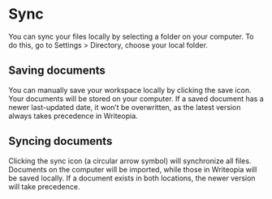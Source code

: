 # Sync
You can sync your files locally by selecting a folder on your computer. To do this, go to Settings > Directory, choose your local folder.

## Saving documents
You can manually save your workspace locally by clicking the save icon. Your documents will be stored on your computer. If a saved document has a newer last-updated date, it won’t be overwritten, as the latest version always takes precedence in Writeopia.

## Syncing documents
Clicking the sync icon (a circular arrow symbol) will synchronize all files. Documents on the computer will be imported, while those in Writeopia will be saved locally. If a document exists in both locations, the newer version will take precedence.
